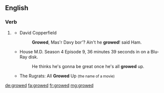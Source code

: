 ==English==

===Verb===
{{head|en|verb form}}

# {{lb|en|US|dialect}} {{en-past of|grow}}
#* David Copperfield
#*: '''Growed''', Mas'r Davy bor'? Ain't he '''growed'''ǃ said Ham.
#* House M.D. Season 4 Episode 9, 36 minutes 39 seconds in on a Blu-Ray disk. 
#*: He thinks he's gonna be great once he's all '''growed''' up.
#* The Rugrats: All '''Growed''' Up <small>(the name of a movie)</small>

[[de:growed]]
[[fa:growed]]
[[fr:growed]]
[[mg:growed]]